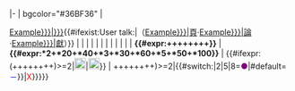 |-
| bgcolor="#36BF36" | <p id="con-{{{username|}}}"></p>[[Wikipedia:動員令/第十二次動員令/個人貢獻/{{{username|Example}}}|{{{nickname|{{{username|Example}}}}}}]]{{#ifexist:User talk:{{{username|Example}}}|（[[User:{{{username|Example}}}|頁]]·[[User talk:{{{username|Example}}}|論]]·[[Special:Contributions/{{{username|Example}}}|獻]]）}}
| {{{finish|0}}}
| {{{edit|0}}}
| <abbr title="大動員令達標條目：此用戶從此項目獲得了{{#expr:{{{大達|0}}}*2}}分。">{{{大達|0}}}</abbr>
| <abbr title="大動員令優良條目：此用戶從此項目獲得了{{#expr:{{{大優|0}}}*20}}分。">{{{大優|0}}}</abbr>
| <abbr title="大動員令特色內容：此用戶從此項目獲得了{{#expr:{{{大特|0}}}*40}}分。">{{{大特|0}}}</abbr>
| <abbr title="中動員令達標條目：此用戶從此項目獲得了{{#expr:{{{中達|0}}}*3}}分。">{{{中達|0}}}</abbr>
| <abbr title="中動員令優良條目：此用戶從此項目獲得了{{#expr:{{{中優|0}}}*30}}分。">{{{中優|0}}}</abbr>
| <abbr title="中動員令特色內容：此用戶從此項目獲得了{{#expr:{{{中特|0}}}*60}}分。">{{{中特|0}}}</abbr>
| <abbr title="小動員令達標條目：此用戶從此項目獲得了{{#expr:{{{小達|0}}}*5}}分。">{{{小達|0}}}</abbr>
| <abbr title="小動員令優良條目：此用戶從此項目獲得了{{#expr:{{{小優|0}}}*50}}分。">{{{小優|0}}}</abbr>
| <abbr title="小動員令特色內容：此用戶從此項目獲得了{{#expr:{{{小特|0}}}*100}}分。">{{{小特|0}}}</abbr>
| '''{{#expr:{{{大達|0}}}+{{{大優|0}}}+{{{大特|0}}}+{{{中達|0}}}+{{{中優|0}}}+{{{中特|0}}}+{{{小達|0}}}+{{{小優|0}}}+{{{小特|0}}}}}'''
| '''{{#expr:{{{大達|0}}}*2+{{{大優|0}}}*20+{{{大特|0}}}*40+{{{中達|0}}}*3+{{{中優|0}}}*30+{{{中特|0}}}*60+{{{小達|0}}}*5+{{{小優|0}}}*50+{{{小特|0}}}*100}}'''
| {{#ifexpr:({{{大達|0}}}+{{{大優|0}}}+{{{大特|0}}}+{{{中達|0}}}+{{{中優|0}}}+{{{中特|0}}}+{{{小達|0}}}+{{{小優|0}}}+{{{小特|0}}})>=2|[[File:Crystal button ok.svg|20px]]|[[File:Crystal button cancel.svg|20px]]}}
| {{{頭銜|{{#ifexpr:({{{大達|0}}}+{{{大優|0}}}+{{{大特|0}}}+{{{中達|0}}}+{{{中優|0}}}+{{{中特|0}}}+{{{小達|0}}}+{{{小優|0}}}+{{{小特|0}}})>=2|{{#switch:{{{finish|0}}}|2|5|8=<span style="color: Purple;">●</span>|#default=<span style="color: Blue;">－</span>}}|<span style="color: Red;">X</span>}}}}}